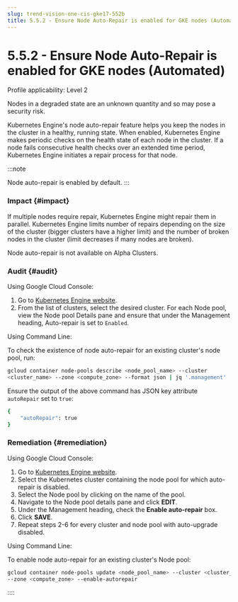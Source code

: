 ```yaml
---
slug: trend-vision-one-cis-gke17-552b
title: 5.5.2 - Ensure Node Auto-Repair is enabled for GKE nodes (Automated)
---
```

# 5.5.2 - Ensure Node Auto-Repair is enabled for GKE nodes (Automated)

Profile applicability: Level 2

Nodes in a degraded state are an unknown quantity and so may pose a security risk.

Kubernetes Engine's node auto-repair feature helps you keep the nodes in the cluster in a healthy, running state. When enabled, Kubernetes Engine makes periodic checks on the health state of each node in the cluster. If a node fails consecutive health checks over an extended time period, Kubernetes Engine initiates a repair process for that node.

:::note

Node auto-repair is enabled by default.
:::

### Impact {#impact}

If multiple nodes require repair, Kubernetes Engine might repair them in parallel. Kubernetes Engine limits number of repairs depending on the size of the cluster (bigger clusters have a higher limit) and the number of broken nodes in the cluster (limit decreases if many nodes are broken).

Node auto-repair is not available on Alpha Clusters.

### Audit {#audit}

Using Google Cloud Console:

1.  Go to [Kubernetes Engine website](https://console.cloud.google.com/kubernetes/list).
2.  From the list of clusters, select the desired cluster. For each Node pool, view the Node pool Details pane and ensure that under the Management heading, Auto-repair is set to `Enabled`.

Using Command Line:

To check the existence of node auto-repair for an existing cluster's node pool, run:

```bash
gcloud container node-pools describe <node_pool_name> --cluster
<cluster_name> --zone <compute_zone> --format json | jq '.management'
```

Ensure the output of the above command has JSON key attribute `autoRepair` set to `true`:

```bash
{
    "autoRepair": true
}
```

### Remediation {#remediation}

Using Google Cloud Console:

1.  Go to [Kubernetes Engine website](https://console.cloud.google.com/kubernetes/list).
2.  Select the Kubernetes cluster containing the node pool for which auto-repair is disabled.
3.  Select the Node pool by clicking on the name of the pool.
4.  Navigate to the Node pool details pane and click **EDIT**.
5.  Under the Management heading, check the **Enable auto-repair** box.
6.  Click **SAVE**.
7.  Repeat steps 2-6 for every cluster and node pool with auto-upgrade disabled.

Using Command Line:

To enable node auto-repair for an existing cluster's Node pool:

```bash
gcloud container node-pools update <node_pool_name> --cluster <cluster_name>
--zone <compute_zone> --enable-autorepair
```
::::
